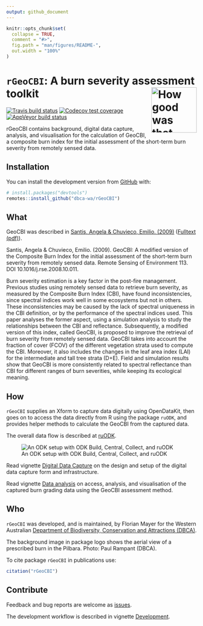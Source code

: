 ```yaml
---
output: github_document
---
```


<!-- README.md is generated from README.Rmd. Please edit that file -->

```r
knitr::opts_chunk$set(
  collapse = TRUE,
  comment = "#>",
  fig.path = "man/figures/README-",
  out.width = "100%"
)
```

# `rGeoCBI`: A burn severity assessment toolkit <img src="man/figures/rGeoCBI.png" align="right" alt="How good was that burn?" width="120" />

<!-- badges: start -->
[![Travis build status](https://travis-ci.org/dbca-wa/rGeoCBI.svg?branch=master)](https://travis-ci.org/dbca-wa/rGeoCBI)
[![Codecov test coverage](https://codecov.io/gh/dbca-wa/rGeoCBI/branch/master/graph/badge.svg)](https://codecov.io/gh/dbca-wa/rGeoCBI?branch=master)
[![AppVeyor build status](https://ci.appveyor.com/api/projects/status/github/dbca-wa/rGeoCBI?branch=master&svg=true)](https://ci.appveyor.com/project/dbca-wa/rGeoCBI)
<!-- badges: end -->

rGeoCBI contains background, digital data capture, analysis, and
visualisation for the calculation of GeoCBI, a composite burn index
for the initial assessment of the short-term burn severity from
remotely sensed data.

## Installation

You can install the development version from [GitHub](https://github.com/) with:

``` r
# install.packages("devtools")
remotes::install_github("dbca-wa/rGeoCBI")
```

## What
GeoCBI was described in 
[Santis, Angela & Chuvieco, Emilio. (2009)](https://doi.org/10.1016/j.rse.2008.10.011) 
([Fulltext (pdf)](https://www.researchgate.net/publication/229043914_GeoCBI_A_modified_version_of_the_Composite_Burn_Index_for_the_initial_assessment_of_the_short-term_burn_severity_from_remotely_sensed_data)).

Santis, Angela & Chuvieco, Emilio. (2009). GeoCBI: A modified version of the 
Composite Burn Index for the initial assessment of the short-term burn severity 
from remotely sensed data. 
Remote Sensing of Environment 113. DOI 10.1016/j.rse.2008.10.011. 

Burn severity estimation is a key factor in the post-fire management. 
Previous studies using remotely sensed data to retrieve burn severity, as 
measured by the Composite Burn Index (CBI), have found inconsistencies, since 
spectral indices work well in some ecosystems but not in others. 
These inconsistencies may be caused by the lack of spectral uniqueness in the 
CBI definition, or by the performance of the spectral indices used. 
This paper analyses the former aspect, using a simulation analysis to study the 
relationships between the CBI and reflectance. Subsequently, a modified version 
of this index, called GeoCBI, is proposed to improve the retrieval of burn 
severity from remotely sensed data. GeoCBI takes into account the fraction of 
cover (FCOV) of the different vegetation strata used to compute the CBI. 
Moreover, it also includes the changes in the leaf area index (LAI) for the 
intermediate and tall tree strata (D+E). Field and simulation results show that 
GeoCBI is more consistently related to spectral reflectance than CBI for 
different ranges of burn severities, while keeping its ecological meaning.

## How
`rGeoCBI` supplies an Xform to capture data digitally using OpenDataKit, then
goes on to access the data directly from R using the package `ruODK`, and
provides helper methods to calculate the GeoCBI from the captured data.

The overall data flow is described at 
[ruODK](https://dbca-wa.github.io/ruODK/index.html).

![An ODK setup with ODK Build, Central, Collect, and ruODK](
https://www.lucidchart.com/publicSegments/view/952c1350-3003-48c1-a2c8-94bad74cdb46/image.png)

Read vignette 
[Digital Data Capture](https://dbca-wa.github.io/rGeoCBI/articles/forms.html) on
the design and setup of the digital data capture form and infrastructure.

Read vignette 
[Data analysis](https://dbca-wa.github.io/rGeoCBI/articles/analysis.html) on
access, analysis, and visualisation of the captured burn grading data using 
the GeoCBI assessment method.

## Who
`rGeoCBI` was developed, and is maintained, by Florian Mayer for the Western Australian 
[Department of Biodiversity, Conservation and Attractions (DBCA)](https://www.dbca.wa.gov.au/).

The background image in package logo shows the aerial view of a prescribed burn 
in the Pilbara. Photo: Paul Rampant (DBCA).

To cite package `rGeoCBI` in publications use:

```r
citation("rGeoCBI")
```

## Contribute
Feedback and bug reports are welcome as 
[issues](https://github.com/dbca-wa/rGeoCBI/issues).

The development workflow is described in vignette 
[Development](https://dbca-wa.github.io/rGeoCBI/articles/dev.html).
